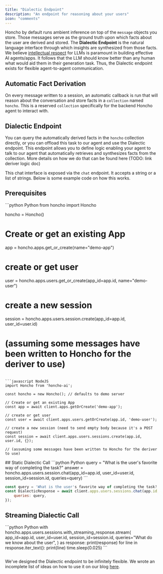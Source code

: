 ```yaml
---
title: "Dialectic Endpoint"
description: "An endpoint for reasoning about your users"
icon: "comments"
---
```


Honcho by default runs ambient inference on top of the `message` objects you store. Those messages serve as the ground truth upon which facts about the user are derived and stored. The **Dialectic Endpoint** is the natural language interface through which insights are synthesized from those facts. We believe [intellectual respect](https://blog.plasticlabs.ai/extrusions/Extrusion-02.24) for LLMs is paramount in building effective AI agents/apps. It follows that the LLM should know better than any human what would aid them in their generation task. Thus, the Dialectic endpoint exists for flexible agent-to-agent communication. 

## Automatic Fact Derivation

On every message written to a session, an automatic callback is run that will reason about the conversation and store facts in a `collection` named `honcho`. This is a reserved `collection` specifically for the backend Honcho agent to interact with. 

## Dialectic Endpoint

You can query the automatically derived facts in the `honcho` collection directly, or you can offload this task to our agent and use the Dialectic endpoint. This endpoint allows you to define logic enabling your agent to talk to our agent that automatically retrieves and synthesizes facts from the collection. More details on how we do that can be found here (TODO: link deriver logic doc)

This chat interface is exposed via the `chat` endpoint. It accepts a string or a list of strings. Below is some example code on how this works. 

## Prerequisites

<CodeGroup>
```python Python
from honcho import Honcho

honcho = Honcho()

# Create or get an existing App
app = honcho.apps.get_or_create(name="demo-app")

# create or get user
user = honcho.apps.users.get_or_create(app_id=app.id, name="demo-user")

# create a new session
session = honcho.apps.users.session.create(app_id=app.id, user_id=user.id)

# (assuming some messages have been written to Honcho for the deriver to use)
```

```javascript NodeJS
import Honcho from 'honcho-ai';

const honcho = new Honcho(); // defaults to demo server

// Create or get an existing App
const app = await client.apps.getOrCreate('demo-app');

// create or get user
const user = await client.apps.users.getOrCreate(app.id, 'demo-user');

// create a new session (need to send empty body because it's a POST request)
const session = await client.apps.users.sessions.create(app.id, user.id, {});

// (assuming some messages have been written to Honcho for the deriver to use)
```
</CodeGroup>
## Static Dialectic Call 

<CodeGroup>
```python Python
query = "What is the user's favorite way of completing the task?"
answer = honcho.apps.users.session.chat(app_id=app.id, user_id=user.id, session_id=session.id, queries=query)
```

```javascript NodeJS
const query = 'What is the user's favorite way of completing the task?'
const DialecticResponse = await client.apps.users.sessions.chat(app.id, user.id, session.id, {
    queries: query,
});
```
</CodeGroup>

## Streaming Dialectic Call

<CodeGroup>
```python Python
with honcho.apps.users.sessions.with_streaming_response.stream(
        app_id=app.id,
        user_id=user.id,
        session_id=session.id,
        queries="What do we know about the user",
    ) as response:
        print(response)
        for line in response.iter_text():
            print(line)
            time.sleep(0.025)
```

```javascript NodeJS

```
</CodeGroup>

We've designed the Dialectic endpoint to be infinitely flexible. We wrote an incomplete list of ideas on how to use it on our blog [here](https://blog.plasticlabs.ai/blog/Introducing-Honcho's-Dialectic-API#how-it-works).



